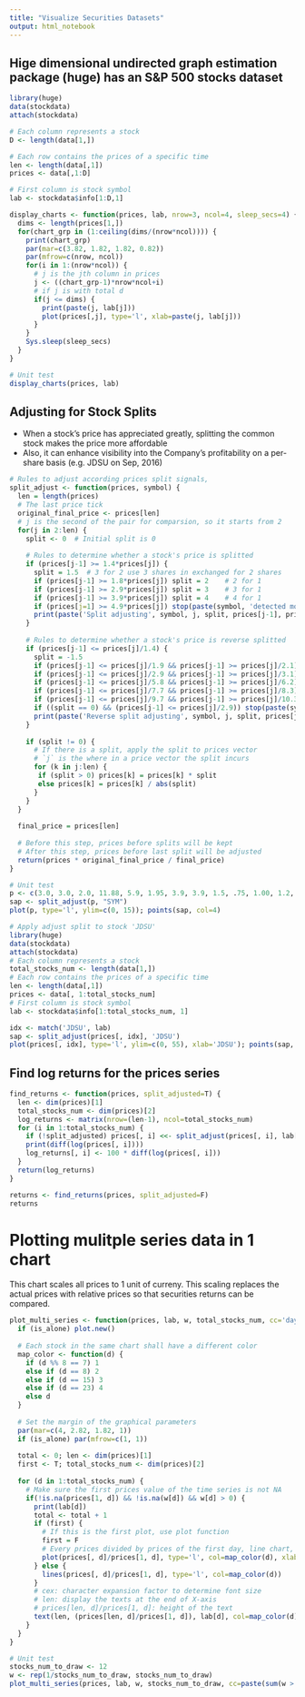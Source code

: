 ```yaml
---
title: "Visualize Securities Datasets"
output: html_notebook
---
```


## Hige dimensional undirected graph estimation package (huge) has an S&P 500 stocks dataset

```r
library(huge)
data(stockdata)
attach(stockdata)

# Each column represents a stock
D <- length(data[1,])

# Each row contains the prices of a specific time
len <- length(data[,1])
prices <- data[,1:D]

# First column is stock symbol
lab <- stockdata$info[1:D,1]

display_charts <- function(prices, lab, nrow=3, ncol=4, sleep_secs=4) {
  dims <- length(prices[1,])
  for(chart_grp in (1:ceiling(dims/(nrow*ncol)))) {
    print(chart_grp)
    par(mar=c(3.82, 1.82, 1.82, 0.82))
    par(mfrow=c(nrow, ncol))
    for(i in 1:(nrow*ncol)) {
      # j is the jth column in prices
      j <- ((chart_grp-1)*nrow*ncol+i)
      # if j is with total d
      if(j <= dims) {
        print(paste(j, lab[j]))
        plot(prices[,j], type='l', xlab=paste(j, lab[j]))
      }
    }
    Sys.sleep(sleep_secs)
  }
}

# Unit test
display_charts(prices, lab)
```

## Adjusting for Stock Splits

* When a stock's price has appreciated greatly, splitting the common stock makes the price more affordable
* Also, it can enhance visibility into the Company's profitability on a per-share basis (e.g. JDSU on Sep, 2016)

```r
# Rules to adjust according prices split signals, 
split_adjust <- function(prices, symbol) {
  len = length(prices)
  # The last price tick
  original_final_price <- prices[len]
  # j is the second of the pair for comparsion, so it starts from 2
  for(j in 2:len) {
    split <- 0  # Initial split is 0
    
    # Rules to determine whether a stock's price is splitted
    if (prices[j-1] >= 1.4*prices[j]) {
      split = 1.5  # 3 for 2 use 3 shares in exchanged for 2 shares
      if (prices[j-1] >= 1.8*prices[j]) split = 2    # 2 for 1
      if (prices[j-1] >= 2.9*prices[j]) split = 3    # 3 for 1
      if (prices[j-1] >= 3.9*prices[j]) split = 4    # 4 for 1
      if (prices[j=1] >= 4.9*prices[j]) stop(paste(symbol, 'detected more than 4:1 split'))
      print(paste('Split adjusting', symbol, j, split, prices[j-1], prices[j]))
    }
    
    # Rules to determine whether a stock's price is reverse splitted
    if (prices[j-1] <= prices[j]/1.4) {
      split = -1.5 
      if (prices[j-1] <= prices[j]/1.9 && prices[j-1] >= prices[j]/2.1) split = -2
      if (prices[j-1] <= prices[j]/2.9 && prices[j-1] >= prices[j]/3.1) split = -3
      if (prices[j-1] <= prices[j]/5.8 && prices[j-1] >= prices[j]/6.2) split = -6
      if (prices[j-1] <= prices[j]/7.7 && prices[j-1] >= prices[j]/8.3) split = -8
      if (prices[j-1] <= prices[j]/9.7 && prices[j-1] >= prices[j]/10.3) split = -10
      if ((split == 0) && (prices[j-1] <= prices[j]/2.9)) stop(paste(symbol, 'detected more than double reverse split'))
      print(paste('Reverse split adjusting', symbol, j, split, prices[j-1], prices[j])) 
    }
    
    if (split != 0) {
      # If there is a split, apply the split to prices vector
      # `j` is the where in a price vector the split incurs
      for (k in j:len) {
       if (split > 0) prices[k] = prices[k] * split
       else prices[k] = prices[k] / abs(split)
      }
    }
  }
  
  final_price = prices[len]
  
  # Before this step, prices before splits will be kept
  # After this step, prices before last split will be adjusted
  return(prices * original_final_price / final_price)
}

# Unit test
p <- c(3.0, 3.0, 2.0, 11.88, 5.9, 1.95, 3.9, 3.9, 1.5, .75, 1.00, 1.2, 1.4, 1.8, 2.1, 1.05, 1.3)
sap <- split_adjust(p, "SYM")
plot(p, type='l', ylim=c(0, 15)); points(sap, col=4)

# Apply adjust split to stock 'JDSU'
library(huge)
data(stockdata)
attach(stockdata)
# Each column represents a stock
total_stocks_num <- length(data[1,])
# Each row contains the prices of a specific time
len <- length(data[,1])
prices <- data[, 1:total_stocks_num]
# First column is stock symbol
lab <- stockdata$info[1:total_stocks_num, 1]

idx <- match('JDSU', lab)
sap <- split_adjust(prices[, idx], 'JDSU')
plot(prices[, idx], type='l', ylim=c(0, 55), xlab='JDSU'); points(sap, col=4)
```

## Find log returns for the prices series

```r
find_returns <- function(prices, split_adjusted=T) {
  len <- dim(prices)[1]
  total_stocks_num <- dim(prices)[2]
  log_returns <- matrix(nrow=(len-1), ncol=total_stocks_num)
  for (i in 1:total_stocks_num) {
    if (!split_adjusted) prices[, i] <<- split_adjust(prices[, i], lab[i])
    print(diff(log(prices[, i])))
    log_returns[, i] <- 100 * diff(log(prices[, i]))
  }
  return(log_returns)
}

returns <- find_returns(prices, split_adjusted=F)
returns
```

# Plotting mulitple series data in 1 chart

This chart scales all prices to 1 unit of curreny. This scaling replaces the actual prices with relative prices so that securities returns can be compared.

```r
plot_multi_series <- function(prices, lab, w, total_stocks_num, cc='days', ret=NA, ylim=c(.2, 15), is_alone=T) {
  if (is_alone) plot.new()
  
  # Each stock in the same chart shall have a different color
  map_color <- function(d) {
    if (d %% 8 == 7) 1 
    else if (d == 8) 2
    else if (d == 15) 3
    else if (d == 23) 4
    else d
  }
  
  # Set the margin of the graphical parameters
  par(mar=c(4, 2.82, 1.82, 1))
  if (is_alone) par(mfrow=c(1, 1))
  
  total <- 0; len <- dim(prices)[1]
  first <- T; total_stocks_num <- dim(prices)[2]
  
  for (d in 1:total_stocks_num) {
    # Make sure the first prices value of the time series is not NA
    if(!is.na(prices[1, d]) && !is.na(w[d]) && w[d] > 0) {
      print(lab[d])
      total <- total + 1
      if (first) {
        # If this is the first plot, use plot function
        first = F
        # Every prices divided by prices of the first day, line chart, xlab is displayed in days
        plot(prices[, d]/prices[1, d], type='l', col=map_color(d), xlab=cc, ylim=ylim)
      } else {
        lines(prices[, d]/prices[1, d], type='l', col=map_color(d))
      }
      # cex: character expansion factor to determine font size
      # len: display the texts at the end of X-axis
      # prices[len, d]/prices[1, d]: height of the text
      text(len, (prices[len, d]/prices[1, d]), lab[d], col=map_color(d), cex=.8)
    }
  }
}

# Unit test
stocks_num_to_draw <- 12
w <- rep(1/stocks_num_to_draw, stocks_num_to_draw)
plot_multi_series(prices, lab, w, stocks_num_to_draw, cc=paste(sum(w > 0), 'stocks'), ret='', ylim=c(.5, 8))
```

